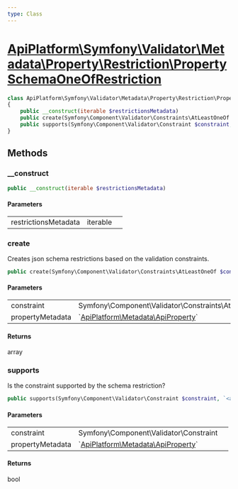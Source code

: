 ```yaml
---
type: Class
---
```


# [ApiPlatform\Symfony\Validator\Metadata\Property\Restriction\PropertySchemaOneOfRestriction](/docs/vmain/reference/Symfony/Validator/Metadata/Property/Restriction/PropertySchemaOneOfRestriction)



```php
class ApiPlatform\Symfony\Validator\Metadata\Property\Restriction\PropertySchemaOneOfRestriction implements `<a href="/docs/vmain/reference/Symfony/Validator/Metadata/Property/Restriction/PropertySchemaRestrictionMetadataInterface">ApiPlatform\Symfony\Validator\Metadata\Property\Restriction\PropertySchemaRestrictionMetadataInterface</a>`
{
    public __construct(iterable $restrictionsMetadata)
    public create(Symfony\Component\Validator\Constraints\AtLeastOneOf $constraint, `<a href="/docs/vmain/reference/Metadata/ApiProperty">ApiPlatform\Metadata\ApiProperty</a>` $propertyMetadata): array
    public supports(Symfony\Component\Validator\Constraint $constraint, `<a href="/docs/vmain/reference/Metadata/ApiProperty">ApiPlatform\Metadata\ApiProperty</a>` $propertyMetadata): bool
}
```
## Methods

### __construct



```php
public __construct(iterable $restrictionsMetadata)
```

#### Parameters

<table><tbody>
<tr><td>restrictionsMetadata</td><td>iterable</td><td></td></tr>
</tbody>
</table>

### create

Creates json schema restrictions based on the validation constraints.

```php
public create(Symfony\Component\Validator\Constraints\AtLeastOneOf $constraint, `<a href="/docs/vmain/reference/Metadata/ApiProperty">ApiPlatform\Metadata\ApiProperty</a>` $propertyMetadata): array
```

#### Parameters

<table><tbody>
<tr><td>constraint</td><td>Symfony\Component\Validator\Constraints\AtLeastOneOf</td><td></td></tr><tr><td>propertyMetadata</td><td>`<a href="/docs/vmain/reference/Metadata/ApiProperty">ApiPlatform\Metadata\ApiProperty</a>`</td><td></td></tr>
</tbody>
</table>

#### Returns

array

### supports

Is the constraint supported by the schema restriction?

```php
public supports(Symfony\Component\Validator\Constraint $constraint, `<a href="/docs/vmain/reference/Metadata/ApiProperty">ApiPlatform\Metadata\ApiProperty</a>` $propertyMetadata): bool
```

#### Parameters

<table><tbody>
<tr><td>constraint</td><td>Symfony\Component\Validator\Constraint</td><td></td></tr><tr><td>propertyMetadata</td><td>`<a href="/docs/vmain/reference/Metadata/ApiProperty">ApiPlatform\Metadata\ApiProperty</a>`</td><td></td></tr>
</tbody>
</table>

#### Returns

bool
